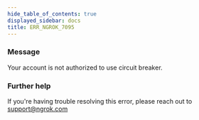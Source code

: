 ```yaml
---
hide_table_of_contents: true
displayed_sidebar: docs
title: ERR_NGROK_7095
---
```




### Message

Your account is not authorized to use circuit breaker.

<ErrorDetails error="err_ngrok_7095" />

### Further help

If you're having trouble resolving this error, please reach out to [support@ngrok.com](mailto:support@ngrok.com?subject=Help%20with%20ERR_NGROK_7095)
